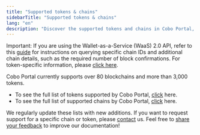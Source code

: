 ```yaml
---
title: "Supported tokens & chains"
sidebarTitle: "Supported tokens & chains"
lang: "en"
description: "Discover the supported tokens and chains in Cobo Portal, including details on how to query them."
---
```


<Note>Important: If you are using the Wallet-as-a-Service (WaaS) 2.0 API, refer to this [guide](https://www.cobo.com/developers/v2/api-references/wallets/list-supported-chains) for instructions on querying specific chain IDs and additional chain details, such as the required number of block confirmations. For token-specific information, please [click here](https://www.cobo.com/developers/v2/api-references/wallets/list-supported-tokens).</Note>

Cobo Portal currently supports over 80 blockchains and more than 3,000 tokens.

- To see the full list of tokens supported by Cobo Portal, [click](https://www.cobo.com/tokens) here.
- To see the full list of supported chains by Cobo Portal, [click](https://www.cobo.com/chains) here.

We regularly update these lists with new additions. If you want to request support for a specific chain or token, please [contact](https://www.cobo.com/contact) us.
<Tip>Feel free to [share your feedback](https://forms.zohopublic.com/cobo/form/DocumentFeedbackForm/formperma/QvLOhxJv1_JMsJ-1dleZ8Itb_7rzN-LtgvsDdxosoVI?referrername=manuals) to improve our documentation!</Tip>